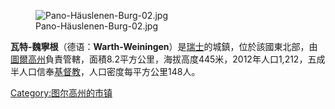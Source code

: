 [[Image:Pano-Häuslenen-Burg-02.jpg|right]]

'''瓦特-魏寧根'''（德语：'''Warth-Weiningen'''）是[[瑞士|瑞士]]的城鎮，位於該國東北部，由[[圖爾高州|圖爾高州]]負責管轄，面積8.2平方公里，海拔高度445米，2012年人口1,212，五成半人口信奉[[基督教|基督教]]，人口密度每平方公里148人。

{{Switzerland-geo-stub}}
[[Category:图尔高州的市镇|Category:图尔高州的市镇]]